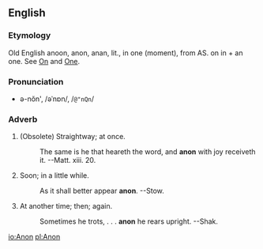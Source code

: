 ==English==
===Etymology===
Old English anoon, anon, anan, lit., in one  (moment), from AS. on in + an one.  See [[On]] and [[One]].

===Pronunciation===
*ə-nŏn', /əˈnɒn/, /<tt>@"nQn</tt>/

===Adverb===
# (Obsolete) Straightway; at once.
#:    The same is he that heareth the word, and '''anon''' with joy receiveth it. --Matt. xiii. 20.
# Soon; in a little while.
#:    As it shall better appear '''anon'''. --Stow.
# At another time; then; again.
#:    Sometimes he trots, . . . '''anon''' he rears upright. --Shak.
<!-- material copied from Webster's Revised Unabridged Dictionary (1913) -->

[[io:Anon]]
[[pl:Anon]]
